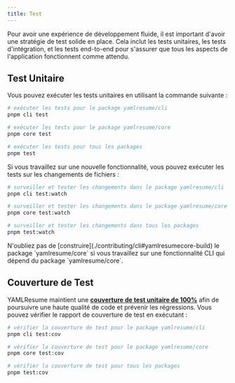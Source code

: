 ```yaml
---
title: Test
---
```


Pour avoir une expérience de développement fluide, il est important d'avoir une
stratégie de test solide en place. Cela inclut les tests unitaires, les tests d'intégration,
et les tests end-to-end pour s'assurer que tous les aspects de l'application
fonctionnent comme attendu.

## Test Unitaire

Vous pouvez exécuter les tests unitaires en utilisant la commande suivante :

```bash
# exécuter les tests pour le package yamlresume/cli
pnpm cli test

# exécuter les tests pour le package yamlresume/core
pnpm core test

# exécuter les tests pour tous les packages
pnpm test
```

Si vous travaillez sur une nouvelle fonctionnalité, vous pouvez exécuter les tests sur les changements de fichiers :

```bash
# surveiller et tester les changements dans le package yamlresume/cli
pnpm cli test:watch

# surveiller et tester les changements dans le package yamlresume/core
pnpm core test:watch

# surveiller et tester les changements dans tous les packages
pnpm test:watch
```

<Callout>
  N'oubliez pas de [construire](./contributing/cli#yamlresumecore-build)
  le package `yamlresume/core` si vous travaillez sur une fonctionnalité CLI qui dépend du
  package `yamlresume/core`.
</Callout>

## Couverture de Test

YAMLResume maintient une **[couverture de test unitaire de 100%](https://app.codecov.io/gh/yamlresume/yamlresume)** afin de poursuivre
une haute qualité de code et prévenir les régressions. Vous pouvez vérifier le rapport de couverture de test
en exécutant :

```bash
# vérifier la couverture de test pour le package yamlresume/cli
pnpm cli test:cov

# vérifier la couverture de test pour le package yamlresume/core
pnpm core test:cov

# vérifier la couverture de test pour tous les packages
pnpm test:cov
```
